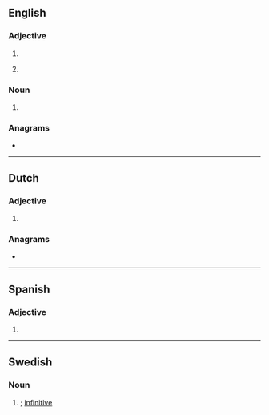 {{also|INF|inf|inf.}}
==English==

===Adjective===
{{en-adj|-}}

# {{abbreviation of|inferior|lang=en}}
# {{lb|en|lexicography}} {{abbreviation of|informal|lang=en}}

===Noun===
{{en-noun|?}}

# {{lb|en|grammar}} {{abbreviation of|infinitive|lang=en}}

===Anagrams===
* {{anagrams|en|a=fin|Fin|Fin.|NFI|f***in'|fin|if'n}}

----

==Dutch==

===Adjective===
{{head|nl|adjective}}

# {{abbreviation of|informeel|lang=nl}}

===Anagrams===
* {{l|nl|Fin}}

----

==Spanish==

===Adjective===
{{head|es|adjective}}

# {{abbreviation of|inferior|lang=es}}

----

==Swedish==

===Noun===
{{head|sv|noun}}

# {{lb|sv|lexicography|grammar}} {{abbreviation of|infinitiv|lang=sv|nodot=1}}; [[infinitive]]